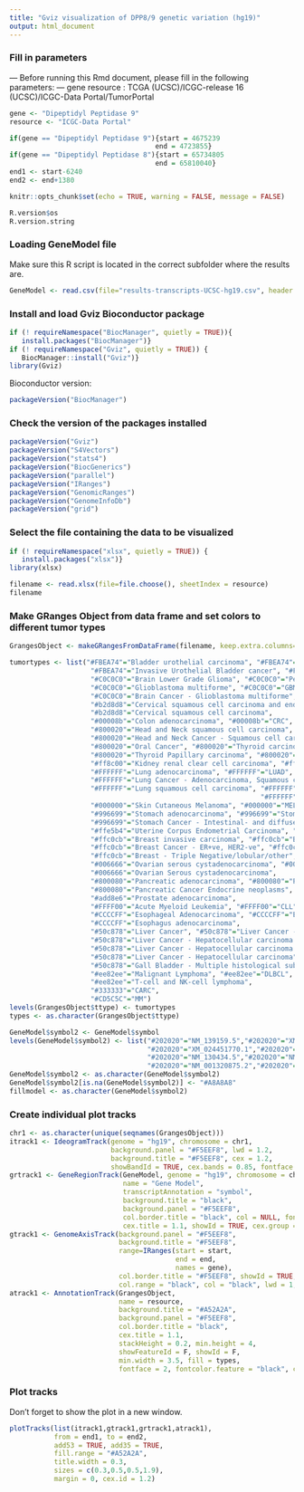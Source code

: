 ```yaml
---
title: "Gviz visualization of DPP8/9 genetic variation (hg19)"
output: html_document
---
```


### Fill in parameters

--- Before running this Rmd document, please fill in the following parameters: ---                                                                       gene 
                        resource : TCGA (UCSC)/ICGC-release 16 (UCSC)/ICGC-Data Portal/TumorPortal 

```r
gene <- "Dipeptidyl Peptidase 9"
resource <- "ICGC-Data Portal"

if(gene == "Dipeptidyl Peptidase 9"){start = 4675239 
                                    end = 4723855}
if(gene == "Dipeptidyl Peptidase 8"){start = 65734805
                                    end = 65810040}
end1 <- start-6240
end2 <- end+1380
```

```r
knitr::opts_chunk$set(echo = TRUE, warning = FALSE, message = FALSE)
```

```r
R.version$os
R.version.string
```

### Loading GeneModel file

Make sure this R script is located in the correct subfolder where the results are.

```r
GeneModel <- read.csv(file="results-transcripts-UCSC-hg19.csv", header = TRUE, sep=";")
```

### Install and load Gviz Bioconductor package

```r
if (! requireNamespace("BiocManager", quietly = TRUE)){
   install.packages("BiocManager")}
if (! requireNamespace("Gviz", quietly = TRUE)) {
   BiocManager::install("Gviz")}
library(Gviz)
```

Bioconductor version:

```r
packageVersion("BiocManager")
```

### Check the version of the packages installed

```r
packageVersion("Gviz")
packageVersion("S4Vectors")
packageVersion("stats4")
packageVersion("BiocGenerics")
packageVersion("parallel")
packageVersion("IRanges")
packageVersion("GenomicRanges")
packageVersion("GenomeInfoDb")
packageVersion("grid")
```

### Select the file containing the data to be visualized

```r
if (! requireNamespace("xlsx", quietly = TRUE)) {
   install.packages("xlsx")}
library(xlsx)

filename <- read.xlsx(file=file.choose(), sheetIndex = resource)
filename
```

### Make GRanges Object from data frame and set colors to different tumor types

```r
GrangesObject <- makeGRangesFromDataFrame(filename, keep.extra.columns=TRUE)

tumortypes <- list("#FBEA74"="Bladder urothelial carcinoma", "#FBEA74"="Bladder Urothelial carcinoma","#FBEA74"="BLCA",
                    "#FBEA74"="Invasive Urothelial Bladder cancer", "#FBEA74"="Bladder Cancer - Urothelial carcinoma",
                    "#C0C0C0"="Brain Lower Grade Glioma", "#C0C0C0"="Pediatric Brain Cancer",
                    "#C0C0C0"="Glioblastoma multiforme", "#C0C0C0"="GBM", "#C0C0C0"="Pediatric Brain Tumor",
                    "#C0C0C0"="Brain Cancer - Glioblastoma multiforme", "#C0C0C0"="Brain Cancer - Lower grade glioma",
                    "#b2d8d8"="Cervical squamous cell carcinoma and endocervical adenocarcinoma",
                    "#b2d8d8"="Cervical squamous cell carcinoma",
                    "#00008b"="Colon adenocarcinoma", "#00008b"="CRC",
                    "#800020"="Head and Neck squamous cell carcinoma", "#800020"="HNSC",
                    "#800020"="Head and Neck Cancer - Squamous cell carcinoma",
                    "#800020"="Oral Cancer", "#800020"="Thyroid carcinoma", "#800020"="Thyroid Cancer",
                    "#800020"="Thyroid Papillary carcinoma", "#800020"="Oral Cancer - Gingivobuccal", 
                    "#ff8c00"="Kidney renal clear cell carcinoma", "#ff8c00"="Renal Cell Cancer","#ff8c00"="KIRC",
                    "#FFFFFF"="Lung adenocarcinoma", "#FFFFFF"="LUAD", 
                    "#FFFFFF"="Lung Cancer - Adenocarcinoma, Squamous cell carcinoma",
                    "#FFFFFF"="Lung squamous cell carcinoma", "#FFFFFF"="Lung Cancer - Squamous cell carcinoma",  
                                                              "#FFFFFF"="LUSC",
                    "#000000"="Skin Cutaneous Melanoma", "#000000"="MEL", "#000000"="Skin Melanoma",
                    "#996699"="Stomach adenocarcinoma", "#996699"="Stomach - Multiple histological subtypes",
                    "#996699"="Stomach Cancer - Intestinal- and diffuse-type",
                    "#ffe5b4"="Uterine Corpus Endometrial Carcinoma", "#ffe5b4"="UCEC",
                    "#ffc0cb"="Breast invasive carcinoma", "#ffc0cb"="Breast Triple Negative/Lobular Cancer", "#ffc0cb"="BRCA",
                    "#ffc0cb"="Breast Cancer - ER+ve, HER2-ve", "#ffc0cb"="Breast - Ductal & lobular", 
                    "#ffc0cb"="Breast - Triple Negative/lobular/other",
                    "#006666"="Ovarian serous cystadenocarcinoma", "#006666"="Ovarian Cancer", "#006666"="OV",
                    "#006666"="Ovarian Serous cystadenocarcinoma",
                    "#800080"="Pancreatic adenocarcinoma", "#800080"="Pancreatic Cancer", 
                    "#800080"="Pancreatic Cancer Endocrine neoplasms", "#800080"="Pancreatic Cancer - Ductal adenocarcinoma", 
                    "#add8e6"="Prostate adenocarcinoma",
                    "#FFFF00"="Acute Myeloid Leukemia", "#FFFF00"="CLL",
                    "#CCCCFF"="Esophageal Adenocarcinoma", "#CCCCFF"="ESO", "#CCCCFF"="Esophageal Cancer - Squamous carcinoma",
                    "#CCCCFF"="Esophagus adenocarcinoma",
                    "#50c878"="Liver Cancer", "#50c878"="Liver Cancer - Hepatocellular carcinoma HBV-associated",
                    "#50c878"="Liver Cancer - Hepatocellular carcinoma (Secondary to alcohol and adiposity)",
                    "#50c878"="Liver Cancer - Hepatocellular carcinoma (virus-associated)",
                    "#50c878"="Liver Cancer - Hepatocellular carcinoma",
                    "#50c878"="Gall Bladder - Multiple histological subtypes",
                    "#ee82ee"="Malignant Lymphoma", "#ee82ee"="DLBCL", "#ee82ee"="Germinal center B-cell derived lymphomas",
                    "#ee82ee"="T-cell and NK-cell lymphoma",
                    "#333333"="CARC",
                    "#CD5C5C"="MM")
levels(GrangesObject$ttype) <- tumortypes
types <- as.character(GrangesObject$ttype)

GeneModel$symbol2 <- GeneModel$symbol
levels(GeneModel$symbol2) <- list("#202020"="NM_139159.5","#202020"="XM_011528408.1",
                                  "#202020"="XM_024451770.1","#202020"="XM_011528410.1",
                                  "#202020"="NM_130434.5","#202020"="NM_001320876.2",
                                  "#202020"="NM_001320875.2","#202020"="NM_197960.4")
GeneModel$symbol2 <- as.character(GeneModel$symbol2)
GeneModel$symbol2[is.na(GeneModel$symbol2)] <- "#A8A8A8"
fillmodel <- as.character(GeneModel$symbol2)
```

### Create individual plot tracks

```r
chr1 <- as.character(unique(seqnames(GrangesObject)))
itrack1 <- IdeogramTrack(genome = "hg19", chromosome = chr1,
                         background.panel = "#F5EEF8", lwd = 1.2,
                         background.title = "#F5EEF8", cex = 1.2,
                         showBandId = TRUE, cex.bands = 0.85, fontface = 2)
grtrack1 <- GeneRegionTrack(GeneModel, genome = "hg19", chromosome = chr1, 
                            name = "Gene Model",
                            transcriptAnnotation = "symbol",
                            background.title = "black",
                            background.panel = "#F5EEF8",
                            col.border.title = "black", col = NULL, fontface = 2,
                            cex.title = 1.1, showId = TRUE, cex.group = 0.9, fill = fillmodel)
gtrack1 <- GenomeAxisTrack(background.panel = "#F5EEF8",
                           background.title = "#F5EEF8", 
                           range=IRanges(start = start,
                                         end = end,
                                         names = gene),
                           col.border.title = "#F5EEF8", showId = TRUE, cex = 1.1,
                           col.range = "black", col = "black", lwd = 1, fontface = 2)
atrack1 <- AnnotationTrack(GrangesObject,
                           name = resource,
                           background.title = "#A52A2A",
                           background.panel = "#F5EEF8",
                           col.border.title = "black",
                           cex.title = 1.1, 
                           stackHeight = 0.2, min.height = 4,
                           showFeatureId = F, showId = F, 
                           min.width = 3.5, fill = types, 
                           fontface = 2, fontcolor.feature = "black", col = "dark grey")
```

### Plot tracks

Don't forget to show the plot in a new window.

```r
plotTracks(list(itrack1,gtrack1,grtrack1,atrack1),
           from = end1, to = end2, 
           add53 = TRUE, add35 = TRUE,
           fill.range = "#A52A2A",
           title.width = 0.3, 
           sizes = c(0.3,0.5,0.5,1.9),
           margin = 0, cex.id = 1.2)
```